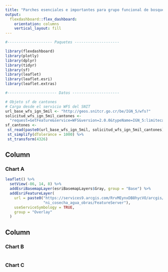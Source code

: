 ```yaml
---
title: "Parches esenciales e importantes para grupo funcional de bosque"
output: 
  flexdashboard::flex_dashboard:
    orientation: columns
    vertical_layout: fill
---
```


```r
#-------------------- Paquetes --------------------

library(flexdashboard)
library(plotly)
library(dplyr)
library(tidyr)
library(sf)
library(leaflet)
library(leaflet.esri)
library(leaflet.extras)

#---------------------- Datos ---------------------

# Objeto sf de cantones
# Carga desde el servicio WFS del SNIT
url_base_wfs_ign_5mil <- "http://geos.snitcr.go.cr/be/IGN_5/wfs?"
solicitud_wfs_ign_5mil_cantones <-
  "request=GetFeature&service=WFS&version=2.0.0&typeName=IGN_5:limitecantonal_5k&outputFormat=application/json"
sf_cantones <-
 st_read(paste0(url_base_wfs_ign_5mil, solicitud_wfs_ign_5mil_cantones)) %>%
 st_simplify(dTolerance = 1000) %>%
 st_transform(4326)
```

Column {data-width=650}
-----------------------------------------------------------------------

### Chart A

```r
leaflet() %>%
  setView(-86, 14, 8) %>%
  addEsriBasemapLayer(esriBasemapLayers$Gray, group = "Base") %>%
  addEsriFeatureLayer(
    url = paste0("https://services9.arcgis.com/RrvMEynxDB8hycVO/arcgis/rest/services/",
                 "ni_cosecha_agua_obras/FeatureServer"),
    useServiceSymbology = TRUE,
    group = "Overlay"
  )
```

Column {data-width=350}
-----------------------------------------------------------------------

### Chart B

```r

```

### Chart C

```r

```

